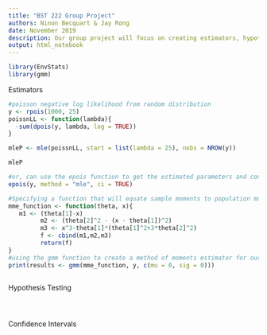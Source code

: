 ```yaml
---
title: "BST 222 Group Project"
authors: Ninon Becquart & Jay Rong
date: November 2019
description: Our group project will focus on creating estimators, hypothesis tests, and confidence intervals for a Poisson distribution.
output: html_notebook
---
```


```r
library(EnvStats)
library(gmm)
```

Estimators
```r
#poisson negative log likelihood from random distribution
y <- rpois(1000, 25)
poissnLL <- function(lambda){
  -sum(dpois(y, lambda, log = TRUE))
}

mleP <- mle(poissnLL, start = list(lambda = 25), nobs = NROW(y))

mleP

#or, can use the epois function to get the estimated parameters and confidence intervals
epois(y, method = "mle", ci = TRUE)
```

```r
#Specifying a function that will equate sample moments to population momentst
mme_function <- function(theta, x){
   m1 <- (theta[1]-x)
         m2 <- (theta[2]^2 - (x - theta[1])^2)
         m3 <- x^3-theta[1]*(theta[1]^2+3*theta[2]^2)
         f <- cbind(m1,m2,m3)
         return(f) 
}
#using the gmm function to create a method of moments estimator for our poisson distribution
print(results <- gmm(mme_function, y, c(mu = 0, sig = 0)))
```

```r

```

Hypothesis Testing
```r

```

```r

```

```r

```


Confidence Intervals
```r

```

```r

```

```r

```

